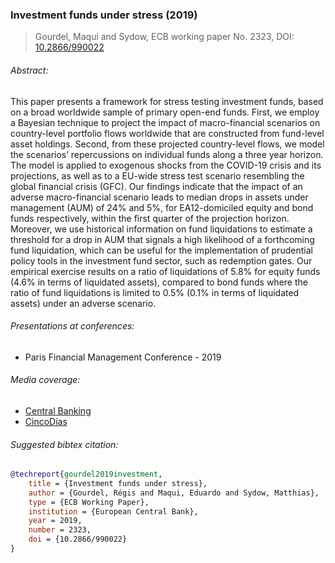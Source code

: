 ### Investment funds under stress (2019)

> Gourdel, Maqui and Sydow, ECB working paper No. 2323, DOI: [10.2866/990022](https://doi.org/10.2866/990022)

###### Abstract:
This paper presents a framework for stress testing investment funds, based on a broad worldwide sample of primary open-end funds.
First, we employ a Bayesian technique to project the impact of macro-financial scenarios on country-level portfolio flows worldwide that are constructed from fund-level asset holdings.
Second, from these projected country-level flows, we model the scenarios’ repercussions on individual funds along a three year horizon.
The model is applied to exogenous shocks from the COVID-19 crisis and its projections, as well as to a EU-wide stress test scenario resembling the global financial crisis (GFC).
Our findings indicate that the impact of an adverse macro-financial scenario leads to median drops in assets under management (AUM) of 24% and 5%, for EA12-domiciled equity and bond funds respectively, within the first quarter of the projection horizon.
Moreover, we use historical information on fund liquidations to estimate a threshold for a drop in AUM that signals a high likelihood of a forthcoming fund liquidation, which can be useful for the implementation of prudential policy tools in the investment fund sector, such as redemption gates.
Our empirical exercise results on a ratio of liquidations of 5.8% for equity funds (4.6% in terms of liquidated assets), compared to bond funds where the ratio of fund liquidations is limited to 0.5% (0.1% in terms of liquidated assets) under an adverse scenario.

###### Presentations at conferences:

- Paris Financial Management Conference - 2019

###### Media coverage:

- [Central Banking](https://www.centralbanking.com/investment/4520641/ecb-paper-sets-out-stress-tests-for-investment-funds)
- [CincoDías](https://cincodias.elpais.com/cincodias/2019/10/31/mercados/1572535929_915598.html)

###### Suggested bibtex citation:

```bibtex
@techreport{gourdel2019investment,
    title = {Investment funds under stress},
    author = {Gourdel, Régis and Maqui, Eduardo and Sydow, Matthias},
    type = {ECB Working Paper},
    institution = {European Central Bank},
    year = 2019,
    number = 2323,
    doi = {10.2866/990022}
}
```
